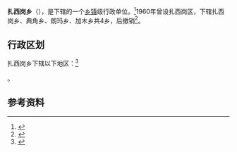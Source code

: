 {{中国乡级行政区
|景观照片文件名 =
|景观照片描述 = 
|汉语拼音 = 
|其他语言 = [[藏语|藏语]]
|其他语言名称 = བཀྲ་ཤིས་སྒང་
|旧称 = 扎锡冈、扎锡岗、扎石冈、札锡冈
|地名出处 = 
|位置图文件名 = 
|位置图描述 = 
|自定义图片= 
|建置时间 = 
|政府驻地 = 
|毗邻 = 
|邮政编码 = 
|电话区号 = 897
|官方网站 = 
|网站名称 = 
|54/25/23/203/000}}

'''扎西岗乡'''（{{bo|z=བཀྲ་ཤིས་སྒང་}}），是{{PRC admin/fullname|54/25/23/203/000|3}}下辖的一个[[乡镇|乡镇]]级行政单位。<ref>{{PRC admin/ref sgc|{{PRC admin/parent|54/25/23/203/000}}}}</ref>1960年曾设扎西岗区，下辖扎西岗乡、典角乡、朗玛乡、加木乡共4乡，后撤销<ref>{{cite web|url=http://www.tibetol.cn/html/2014/1_0108/357.html|title=བཀྲ་ཤིས་སྒང་|publisher=西藏在线|language=zh|accessdate=2017-10-19|archive-date=2017-10-19|archive-url=https://web.archive.org/web/20171019163219/http://www.tibetol.cn/html/2014/1_0108/357.html|dead-url=no}}</ref>。

== 行政区划 ==

扎西岗乡下辖以下地区：<ref>{{PRC admin/ref sgc|54/25/23/203/000}}</ref>

{{PRC admin/children|54/25/23/203/000}}。

== 参考资料 ==

{{reflist}}

{{行政区划小作品}}
{{PRC admin/navcat|54/25/23/203/000}}